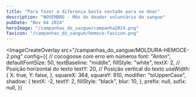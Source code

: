 ```yaml
---
title: "Para fazer a diferença basta vontade para se doar"
description: "NOVEMBRO - Mês do doador voluntário de sangue"
pubDate: "Nov 04 2024"
heroImage: "/campanhas_do_sangue/campanha2024.png"
favicon: "/campanhas_do_sangue/hemoce-favicon.png"
---
```



<ImageCreateOverlay
  src="/campanhas_do_sangue/MOLDURA-HEMOCE-2.png"
  config={{
    // cocogoose com erro em números
    font: "Anton",
    defaultFontSize: 50,
    textBaseline: "middle",
    fillStyle: "white",
    textX: 2, // Posição horizontal do texto
    textY: 20, // Posição vertical do texto
    useWidth: {
      X: true,
      Y: false,
    },
    squareX: 364,
    squareY: 810,
    modifier: "toUpperCase",
    shadow: {
      textX: -2,
      textY: 2,
      fillStyle: "black",
      blur: 10,
    },
    prefix: null,
    sufix: null,
  }}
></ImageCreateOverlay>

